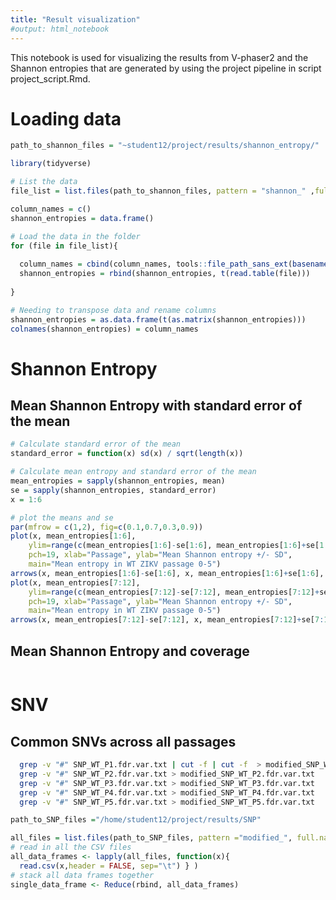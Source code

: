```yaml
---
title: "Result visualization"
#output: html_notebook
---
```

This notebook is used for visualizing the results from V-phaser2 and the Shannon entropies that are generated by using the project pipeline in script project_script.Rmd. 

# Loading data
```r
path_to_shannon_files = "~student12/project/results/shannon_entropy/"

library(tidyverse)

# List the data
file_list = list.files(path_to_shannon_files, pattern = "shannon_" ,full.names = TRUE)

column_names = c()
shannon_entropies = data.frame()

# Load the data in the folder
for (file in file_list){
  
  column_names = cbind(column_names, tools::file_path_sans_ext(basename(file)))
  shannon_entropies = rbind(shannon_entropies, t(read.table(file)))
  
}

# Needing to transpose data and rename columns
shannon_entropies = as.data.frame(t(as.matrix(shannon_entropies)))
colnames(shannon_entropies) = column_names

```

# Shannon Entropy
## Mean Shannon Entropy with standard error of the mean
```r
# Calculate standard error of the mean
standard_error = function(x) sd(x) / sqrt(length(x))

# Calculate mean entropy and standard error of the mean
mean_entropies = sapply(shannon_entropies, mean)
se = sapply(shannon_entropies, standard_error)
x = 1:6
```

```r
# plot the means and se
par(mfrow = c(1,2), fig=c(0.1,0.7,0.3,0.9)) 
plot(x, mean_entropies[1:6],
    ylim=range(c(mean_entropies[1:6]-se[1:6], mean_entropies[1:6]+se[1:6])),
    pch=19, xlab="Passage", ylab="Mean Shannon entropy +/- SD",
    main="Mean entropy in WT ZIKV passage 0-5")
arrows(x, mean_entropies[1:6]-se[1:6], x, mean_entropies[1:6]+se[1:6], length=0.05, angle=90, code=3)
plot(x, mean_entropies[7:12],
    ylim=range(c(mean_entropies[7:12]-se[7:12], mean_entropies[7:12]+se[7:12])),
    pch=19, xlab="Passage", ylab="Mean Shannon entropy +/- SD",
    main="Mean entropy in WT ZIKV passage 0-5")
arrows(x, mean_entropies[7:12]-se[7:12], x, mean_entropies[7:12]+se[7:12], length=0.05, angle=90, code=3)

```


## Mean Shannon Entropy and coverage

```r

```

# SNV
## Common SNVs across all passages


```bash
  grep -v "#" SNP_WT_P1.fdr.var.txt | cut -f | cut -f  > modified_SNP_WT_P1.fdr.var.txt
  grep -v "#" SNP_WT_P2.fdr.var.txt > modified_SNP_WT_P2.fdr.var.txt
  grep -v "#" SNP_WT_P3.fdr.var.txt > modified_SNP_WT_P3.fdr.var.txt
  grep -v "#" SNP_WT_P4.fdr.var.txt > modified_SNP_WT_P4.fdr.var.txt
  grep -v "#" SNP_WT_P5.fdr.var.txt > modified_SNP_WT_P5.fdr.var.txt
```
```r

path_to_SNP_files ="/home/student12/project/results/SNP"

all_files = list.files(path_to_SNP_files, pattern ="modified_", full.names = TRUE)
# read in all the CSV files
all_data_frames <- lapply(all_files, function(x){
  read.csv(x,header = FALSE, sep="\t") } )
# stack all data frames together
single_data_frame <- Reduce(rbind, all_data_frames)

```








